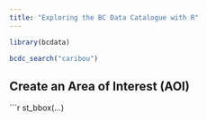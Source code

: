 ```yaml
---
title: "Exploring the BC Data Catalogue with R"
---
```


```r
library(bcdata)

bcdc_search("caribou")
```

## Create an Area of Interest (AOI)

```r
st_bbox(...)

